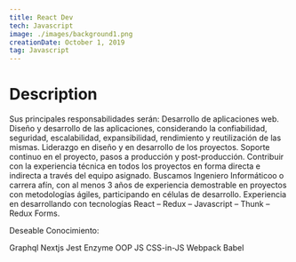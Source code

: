 ```yaml
---
title: React Dev
tech: Javascript
image: ./images/background1.png
creationDate: October 1, 2019
tag: Javascript
---
```


# Description

Sus principales responsabilidades serán:
Desarrollo de aplicaciones web.
Diseño y desarrollo de las aplicaciones, considerando la confiabilidad, seguridad, escalabilidad, expansibilidad, rendimiento y reutilización de las mismas.
Liderazgo en diseño y en desarrollo de los proyectos.
Soporte continuo en el proyecto, pasos a producción y post-producción.
Contribuir con la experiencia técnica en todos los proyectos en forma directa e indirecta a través del equipo asignado.
Buscamos Ingeniero Informáticoo o carrera afín, con al menos 3 años de experiencia demostrable en proyectos con metodologías ágiles, participando en células de desarrollo. Experiencia en desarrollando con tecnologías React – Redux – Javascript – Thunk – Redux Forms.

Deseable Conocimiento:

Graphql
Nextjs
Jest
Enzyme
OOP JS
CSS-in-JS
Webpack
Babel
